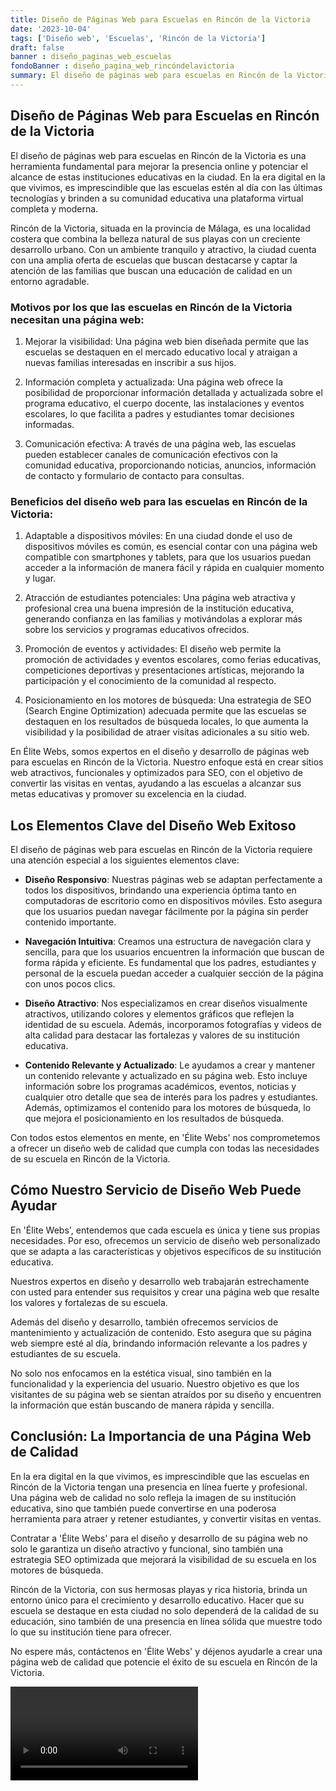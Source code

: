 ```yaml
---
title: Diseño de Páginas Web para Escuelas en Rincón de la Victoria
date: '2023-10-04'
tags: ['Diseño web', 'Escuelas', 'Rincón de la Victoria']
draft: false
banner : diseño_paginas_web_escuelas
fondoBanner : diseño_pagina_web_rincóndelavictoria
summary: El diseño de páginas web para escuelas en Rincón de la Victoria es una herramienta fundamental para mejorar la presencia online y potenciar el alcance de estas instituciones educativas en la ciudad. En la era digital en la que vivimos, es imprescindible que las escuelas estén al día con las últimas tecnologías y brinden a su comunidad educativa una plataforma virtual completa y moderna.
---
```


## Diseño de Páginas Web para Escuelas en Rincón de la Victoria

El diseño de páginas web para escuelas en Rincón de la Victoria es una herramienta fundamental para mejorar la presencia online y potenciar el alcance de estas instituciones educativas en la ciudad. En la era digital en la que vivimos, es imprescindible que las escuelas estén al día con las últimas tecnologías y brinden a su comunidad educativa una plataforma virtual completa y moderna.

Rincón de la Victoria, situada en la provincia de Málaga, es una localidad costera que combina la belleza natural de sus playas con un creciente desarrollo urbano. Con un ambiente tranquilo y atractivo, la ciudad cuenta con una amplia oferta de escuelas que buscan destacarse y captar la atención de las familias que buscan una educación de calidad en un entorno agradable.

### Motivos por los que las escuelas en Rincón de la Victoria necesitan una página web:

1. Mejorar la visibilidad: Una página web bien diseñada permite que las escuelas se destaquen en el mercado educativo local y atraigan a nuevas familias interesadas en inscribir a sus hijos.

2. Información completa y actualizada: Una página web ofrece la posibilidad de proporcionar información detallada y actualizada sobre el programa educativo, el cuerpo docente, las instalaciones y eventos escolares, lo que facilita a padres y estudiantes tomar decisiones informadas.

3. Comunicación efectiva: A través de una página web, las escuelas pueden establecer canales de comunicación efectivos con la comunidad educativa, proporcionando noticias, anuncios, información de contacto y formulario de contacto para consultas.

### Beneficios del diseño web para las escuelas en Rincón de la Victoria:

1. Adaptable a dispositivos móviles: En una ciudad donde el uso de dispositivos móviles es común, es esencial contar con una página web compatible con smartphones y tablets, para que los usuarios puedan acceder a la información de manera fácil y rápida en cualquier momento y lugar.

2. Atracción de estudiantes potenciales: Una página web atractiva y profesional crea una buena impresión de la institución educativa, generando confianza en las familias y motivándolas a explorar más sobre los servicios y programas educativos ofrecidos.

3. Promoción de eventos y actividades: El diseño web permite la promoción de actividades y eventos escolares, como ferias educativas, competiciones deportivas y presentaciones artísticas, mejorando la participación y el conocimiento de la comunidad al respecto.

4. Posicionamiento en los motores de búsqueda: Una estrategia de SEO (Search Engine Optimization) adecuada permite que las escuelas se destaquen en los resultados de búsqueda locales, lo que aumenta la visibilidad y la posibilidad de atraer visitas adicionales a su sitio web.

En Élite Webs, somos expertos en el diseño y desarrollo de páginas web para escuelas en Rincón de la Victoria. Nuestro enfoque está en crear sitios web atractivos, funcionales y optimizados para SEO, con el objetivo de convertir las visitas en ventas, ayudando a las escuelas a alcanzar sus metas educativas y promover su excelencia en la ciudad.

<GifSeo />

<Cta />

## Los Elementos Clave del Diseño Web Exitoso

El diseño de páginas web para escuelas en Rincón de la Victoria requiere una atención especial a los siguientes elementos clave:

- **Diseño Responsivo**: Nuestras páginas web se adaptan perfectamente a todos los dispositivos, brindando una experiencia óptima tanto en computadoras de escritorio como en dispositivos móviles. Esto asegura que los usuarios puedan navegar fácilmente por la página sin perder contenido importante.

- **Navegación Intuitiva**: Creamos una estructura de navegación clara y sencilla, para que los usuarios encuentren la información que buscan de forma rápida y eficiente. Es fundamental que los padres, estudiantes y personal de la escuela puedan acceder a cualquier sección de la página con unos pocos clics.

- **Diseño Atractivo**: Nos especializamos en crear diseños visualmente atractivos, utilizando colores y elementos gráficos que reflejen la identidad de su escuela. Además, incorporamos fotografías y videos de alta calidad para destacar las fortalezas y valores de su institución educativa.

- **Contenido Relevante y Actualizado**: Le ayudamos a crear y mantener un contenido relevante y actualizado en su página web. Esto incluye información sobre los programas académicos, eventos, noticias y cualquier otro detalle que sea de interés para los padres y estudiantes. Además, optimizamos el contenido para los motores de búsqueda, lo que mejora el posicionamiento en los resultados de búsqueda.

Con todos estos elementos en mente, en 'Élite Webs' nos comprometemos a ofrecer un diseño web de calidad que cumpla con todas las necesidades de su escuela en Rincón de la Victoria.

## Cómo Nuestro Servicio de Diseño Web Puede Ayudar

En 'Élite Webs', entendemos que cada escuela es única y tiene sus propias necesidades. Por eso, ofrecemos un servicio de diseño web personalizado que se adapta a las características y objetivos específicos de su institución educativa.

Nuestros expertos en diseño y desarrollo web trabajarán estrechamente con usted para entender sus requisitos y crear una página web que resalte los valores y fortalezas de su escuela.

Además del diseño y desarrollo, también ofrecemos servicios de mantenimiento y actualización de contenido. Esto asegura que su página web siempre esté al día, brindando información relevante a los padres y estudiantes de su escuela.

No solo nos enfocamos en la estética visual, sino también en la funcionalidad y la experiencia del usuario. Nuestro objetivo es que los visitantes de su página web se sientan atraídos por su diseño y encuentren la información que están buscando de manera rápida y sencilla.

## Conclusión: La Importancia de una Página Web de Calidad

En la era digital en la que vivimos, es imprescindible que las escuelas en Rincón de la Victoria tengan una presencia en línea fuerte y profesional. Una página web de calidad no solo refleja la imagen de su institución educativa, sino que también puede convertirse en una poderosa herramienta para atraer y retener estudiantes, y convertir visitas en ventas.

Contratar a 'Élite Webs' para el diseño y desarrollo de su página web no solo le garantiza un diseño atractivo y funcional, sino también una estrategia SEO optimizada que mejorará la visibilidad de su escuela en los motores de búsqueda.

Rincón de la Victoria, con sus hermosas playas y rica historia, brinda un entorno único para el crecimiento y desarrollo educativo. Hacer que su escuela se destaque en esta ciudad no solo dependerá de la calidad de su educación, sino también de una presencia en línea sólida que muestre todo lo que su institución tiene para ofrecer.

No espere más, contáctenos en 'Élite Webs' y déjenos ayudarle a crear una página web de calidad que potencie el éxito de su escuela en Rincón de la Victoria.

<Video />

<CtaBot job='Escuelas' city='Rincón de la Victoria'/>

<Gmaps query='Rincón de la Victoria+españa+maps' />